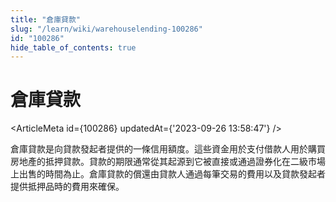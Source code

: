 ```yaml
---
title: "倉庫貸款"
slug: "/learn/wiki/warehouselending-100286"
id: "100286"
hide_table_of_contents: true
---
```



# 倉庫貸款

<ArticleMeta id={100286} updatedAt={'2023-09-26 13:58:47'} />
<div className='border-solid border-b border-t-0 my-4 border-[var(--ifm-color-gray-300)]' />

倉庫貸款是向貸款發起者提供的一條信用額度。這些資金用於支付借款人用於購買房地產的抵押貸款。貸款的期限通常從其起源到它被直接或通過證券化在二級市場上出售的時間為止。倉庫貸款的償還由貸款人通過每筆交易的費用以及貸款發起者提供抵押品時的費用來確保。
